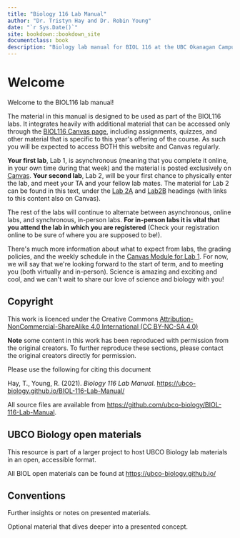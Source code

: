```yaml
--- 
title: "Biology 116 Lab Manual"
author: "Dr. Tristyn Hay and Dr. Robin Young"
date: "`r Sys.Date()`"
site: bookdown::bookdown_site
documentclass: book
description: "Biology lab manual for BIOL 116 at the UBC Okanagan Campus"
---
```


# Welcome {-}

Welcome to the BIOL116 lab manual!

The material in this manual is designed to be used as part of the BIOL116 labs. It integrates heavily with additional material that can be accessed only through the [BIOL116 Canvas page](https://canvas.ubc.ca/courses/90147), including assignments, quizzes, and other material that is specific to this year\'s offering of the course. As such you will be expected to access BOTH this website and Canvas regularly.

**Your first lab**, Lab 1, is asynchronous (meaning that you complete it online, in your own time during that week) and the material is posted exclusively on [Canvas](https://canvas.ubc.ca/courses/90147). **Your second lab**, Lab 2, will be your first chance to physically enter the lab, and meet your TA and your fellow lab mates. The material for Lab 2 can be found in this text, under the [Lab 2A](https://ubco-biology.github.io/BIOL-116-Lab-Manual/the-process-of-science.html) and [Lab2B](https://ubco-biology.github.io/BIOL-116-Lab-Manual/research-project.html) headings (with links to this content also on Canvas).

The rest of the labs will continue to alternate between asynchronous, online labs, and synchronous, in-person labs. **For in-person labs it is vital that you attend the lab in which you are registered** (Check your registration online to be sure of where you are supposed to be!).

There\'s much more information about what to expect from labs, the grading policies, and the weekly schedule in the [Canvas Module for Lab 1](https://canvas.ubc.ca/courses/90147). For now, we will say that we\'re looking forward to the start of term, and to meeting you (both virtually and in-person). Science is amazing and exciting and cool, and we can\'t wait to share our love of science and biology with you!

## Copyright {-}

This work is licenced under the Creative Commons [Attribution-NonCommercial-ShareAlike 4.0 International (CC BY-NC-SA 4.0)](https://creativecommons.org/licenses/by-nc-sa/4.0/)

**Note** some content in this work has been reproduced with permission from the original creators. To further reproduce these sections, please contact the original creators directly for permission.

Please use the following for citing this document

Hay, T., Young, R. (2021). *Biology 116 Lab Manual*. [https://ubco-biology.github.io/BIOL-116-Lab-Manual/](https://ubco-biology.github.io/BIOL-116-Lab-Manual/)

All source files are available from [https://github.com/ubco-biology/BIOL-116-Lab-Manual](https://github.com/ubco-biology/BIOL-116-Lab-Manual).

## UBCO Biology open materials {-}

This resource is part of a larger project to host UBCO Biology lab materials in an open, accessible format.

All BIOL open materials can be found at [https://ubco-biology.github.io/](https://ubco-biology.github.io/)

## Conventions {-}

<div class = "note">
Further insights or notes on presented materials.
</div>

<div class = "advanced">
Optional material that dives deeper into a presented concept.
</div>
